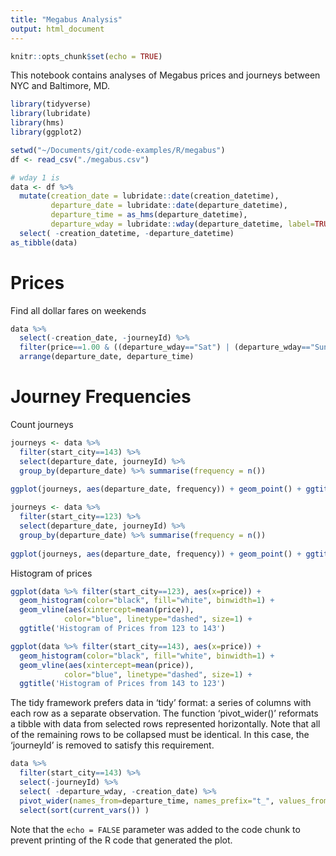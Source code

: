 ```yaml
---
title: "Megabus Analysis"
output: html_document
---
```


```r
knitr::opts_chunk$set(echo = TRUE)
```


This notebook contains analyses of Megabus prices and journeys between NYC and Baltimore, MD.

```r
library(tidyverse)
library(lubridate)
library(hms)
library(ggplot2)

setwd("~/Documents/git/code-examples/R/megabus")
df <- read_csv("./megabus.csv")

# wday 1 is 
data <- df %>%
  mutate(creation_date = lubridate::date(creation_datetime),
         departure_date = lubridate::date(departure_datetime),
         departure_time = as_hms(departure_datetime),
         departure_wday = lubridate::wday(departure_datetime, label=TRUE, abbr=TRUE)) %>%
  select( -creation_datetime, -departure_datetime)
as_tibble(data)
```

# Prices

Find all dollar fares on weekends
```r
data %>%
  select(-creation_date, -journeyId) %>%
  filter(price==1.00 & ((departure_wday=="Sat") | (departure_wday=="Sun"))) %>%
  arrange(departure_date, departure_time)

```

# Journey Frequencies

Count journeys
```r
journeys <- data %>%
  filter(start_city==143) %>%
  select(departure_date, journeyId) %>%
  group_by(departure_date) %>% summarise(frequency = n())
  
ggplot(journeys, aes(departure_date, frequency)) + geom_point() + ggtitle('Journey Frequency for 143 to 123')

journeys <- data %>%
  filter(start_city==123) %>%
  select(departure_date, journeyId) %>%
  group_by(departure_date) %>% summarise(frequency = n())
  
ggplot(journeys, aes(departure_date, frequency)) + geom_point() + ggtitle('Journey Frequency for 123 to 143')


```


Histogram of prices

```r
ggplot(data %>% filter(start_city==123), aes(x=price)) +
  geom_histogram(color="black", fill="white", binwidth=1) +
  geom_vline(aes(xintercept=mean(price)),
            color="blue", linetype="dashed", size=1) +
  ggtitle('Histogram of Prices from 123 to 143')

ggplot(data %>% filter(start_city==143), aes(x=price)) +
  geom_histogram(color="black", fill="white", binwidth=1) +
  geom_vline(aes(xintercept=mean(price)),
            color="blue", linetype="dashed", size=1) +
  ggtitle('Histogram of Prices from 143 to 123')

```


The tidy framework prefers data in 'tidy' format: a series of columns with each row as a separate observation.  The function 'pivot_wider()' reformats a tibble with data from selected rows represented horizontally.  Note that all of the remaining rows to be collapsed must be identical.  In this case, the 'journeyId' is removed to satisfy this requirement.
```r
data %>%
  filter(start_city==143) %>%
  select(-journeyId) %>%
  select( -departure_wday, -creation_date) %>%
  pivot_wider(names_from=departure_time, names_prefix="t_", values_from=price) %>%
  select(sort(current_vars()) )


```


Note that the `echo = FALSE` parameter was added to the code chunk to prevent printing of the R code that generated the plot.
